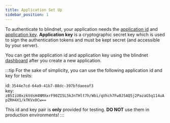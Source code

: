 ```yaml
---
title: Application Set Up
sidebar_position: 1
---
```


To authenticate to blindnet, your application needs the [application id](/docs/references/glossary#application-id) and [application key](/docs/references/glossary#application-key).
**Application key** is a cryptographic secret key which is used to sign the authentication tokens and must be kept secret (and accessible by your server).

You can get the application id and application key using the blindnet [dashboard](https://dashboard.blindnet.io) after you create a new application.

:::tip
For the sake of simplicity, you can use the following application id and key for tests:

id: `3544e7cd-64a9-41b7-88dc-397bfdaeeaf3`  
key: `zB5IiU0xzkVdsH4NMXxrF90ZISL5kJnTHlt7h/Wbi/qVhch7Fw8J5AQ5j2PazaG5q114uApZRH4X1/kTKVx0Cw==`

This id and key pair is **only** provided for testing. **DO NOT** use them in production environments!
:::